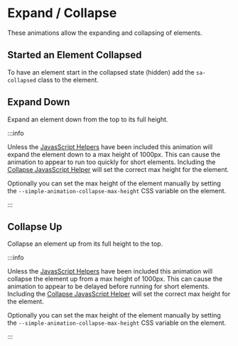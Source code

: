
# Expand / Collapse

These animations allow the expanding and collapsing of elements.

## Started an Element Collapsed

To have an element start in the collapsed state (hidden) add the `sa-collapsed` class to the element.

## Expand Down

Expand an element down from the top to its full height.

:::info

Unless the [JavasScript Helpers](../javascript-helpers/index.mdx) have been included this animation will expand the element down to a max height of 1000px. This can cause the animation to appear to run too quickly for short elements. Including the [Collapse JavasScript Helper](../javascript-helpers/collapse.md) will set the correct max height for the element.

Optionally you can set the max height of the element manually by setting the `--simple-animation-collapse-max-height` CSS variable on the element.

:::

<AnimationExample animation="sa-expand-down" expandExample />

## Collapse Up

Collapse an element up from its full height to the top.

:::info

Unless the [JavasScript Helpers](../javascript-helpers/index.mdx) have been included this animation will collapse the element up from a max height of 1000px. This can cause the animation to appear to be delayed before running for short elements. Including the [Collapse JavasScript Helper](../javascript-helpers/collapse.md) will set the correct max height for the element.

Optionally you can set the max height of the element manually by setting the `--simple-animation-collapse-max-height` CSS variable on the element.

:::

<AnimationExample animation="sa-collapse-up" collapseExample />
